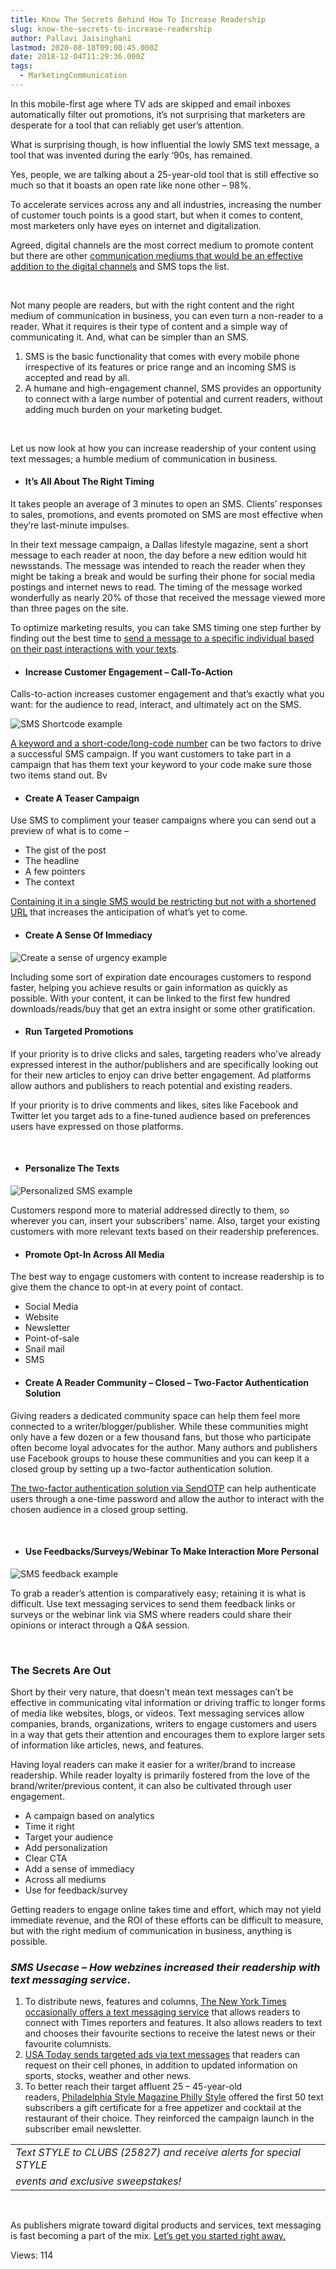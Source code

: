 ```yaml
---
title: Know The Secrets Behind How To Increase Readership
slug: know-the-secrets-to-increase-readership
author: Pallavi Jaisinghani
lastmod: 2020-08-18T09:00:45.000Z
date: 2018-12-04T11:29:36.000Z
tags:
  - MarketingCommunication
---
```


In this mobile-first age where TV ads are skipped and email inboxes automatically filter out promotions, it’s not surprising that marketers are desperate for a tool that can reliably get user’s attention.


What is surprising though, is how influential the lowly SMS text message, a tool that was invented during the early ‘90s, has remained.   

Yes, people, we are talking about a 25-year-old tool that is still effective so much so that it boasts an open rate like none other – 98%. 


  

To accelerate services across any and all industries, increasing the number of customer touch points is a good start, but when it comes to content, most marketers only have eyes on internet and digitalization. 


Agreed, digital channels are the most correct medium to promote content but there are other [communication mediums that would be an effective addition to the digital channels](https://msg91.com/blog/an-email-marketers-guide-to-sms-marketing/?utm_source=blog&utm_medium=int&utm_campaign=increasereader) and SMS tops the list. 


 


Not many people are readers, but with the right content and the right medium of communication in business, you can even turn a non-reader to a reader. What it requires is their type of content and a simple way of communicating it. And, what can be simpler than an SMS. 


1. SMS is the basic functionality that comes with every mobile phone irrespective of its features or price range and an incoming SMS is accepted and read by all.
2. A humane and high-engagement channel, SMS provides an opportunity to connect with a large number of potential and current readers, without adding much burden on your marketing budget.


 


Let us now look at how you can increase readership of your content using text messages; a humble medium of communication in business.


* #### **It’s All About The Right Timing**


It takes people an average of 3 minutes to open an SMS. Clients’ responses to sales, promotions, and events promoted on SMS are most effective when they’re last-minute impulses.   

In their text message campaign, a Dallas lifestyle magazine, sent a short message to each reader at noon, the day before a new edition would hit newsstands. The message was intended to reach the reader when they might be taking a break and would be surfing their phone for social media postings and internet news to read. The timing of the message worked wonderfully as nearly 20% of those that received the message viewed more than three pages on the site.   

To optimize marketing results, you can take SMS timing one step further by finding out the best time to [send a message to a specific individual based on their past interactions with your texts](https://msg91.com/blog/uncover-detailed-information-tracking-sms/?utm_source=blog&utm_medium=int&utm_campaign=increasereader).


* #### **Increase Customer Engagement – Call-To-Action**


Calls-to-action increases customer engagement and that’s exactly what you want: for the audience to read, interact, and ultimately act on the SMS.


![SMS Shortcode example](https://images-msg91.s3.ap-south-1.amazonaws.com/content/images/wordpress/2018/12/SMS-Short-Code-Example-300x209.jpg)


  

[A keyword and a short-code/long-code number](https://help.msg91.com/article/45-what-is-virtual-number-keyword-inbox-balance) can be two factors to drive a successful SMS campaign. If you want customers to take part in a campaign that has them text your keyword to your code make sure those two items stand out. Bv 


* #### **Create A Teaser Campaign**


Use SMS to compliment your teaser campaigns where you can send out a preview of what is to come –  




* The gist of the post
* The headline
* A few pointers
* The context


[Containing it in a single SMS would be restricting but not with a shortened URL](https://msg91.com/sms-campaign/?utm_source=blog&utm_medium=int&utm_campaign=increasereader) that increases the anticipation of what’s yet to come.  




* #### **Create A Sense Of Immediacy**


  

![Create a sense of urgency example](https://images-msg91.s3.ap-south-1.amazonaws.com/content/images/wordpress/2018/12/SMS-highlighting-50-off_0-220x300.png)


Including some sort of expiration date encourages customers to respond faster, helping you achieve results or gain information as quickly as possible. With your content, it can be linked to the first few hundred downloads/reads/buy that get an extra insight or some other gratification.


* #### **Run Targeted Promotions**


If your priority is to drive clicks and sales, targeting readers who’ve already expressed interest in the author/publishers and are specifically looking out for their new articles to enjoy can drive better engagement. Ad platforms allow authors and publishers to reach potential and existing readers.   

If your priority is to drive comments and likes, sites like Facebook and Twitter let you target ads to a fine-tuned audience based on preferences users have expressed on those platforms.


 


* #### **Personalize The Texts**


  

![Personalized SMS example](https://images-msg91.s3.ap-south-1.amazonaws.com/content/images/wordpress/2018/12/phone-message-264x300.png)


Customers respond more to material addressed directly to them, so wherever you can, insert your subscribers’ name. Also, target your existing customers with more relevant texts based on their readership preferences.


* #### **Promote Opt-In Across All Media**


The best way to engage customers with content to increase readership is to give them the chance to opt-in at every point of contact.


* Social Media
* Website
* Newsletter
* Point-of-sale
* Snail mail
* SMS
* #### **Create A Reader Community – Closed – Two-Factor Authentication Solution**


Giving readers a dedicated community space can help them feel more connected to a writer/blogger/publisher. While these communities might only have a few dozen or a few thousand fans, but those who participate often become loyal advocates for the author. Many authors and publishers use Facebook groups to house these communities and you can keep it a closed group by setting up a two-factor authentication solution.   

[The two-factor authentication solution via SendOTP](https://msg91.com/send-otp/?utm_source=blog&utm_medium=int&utm_campaign=increasereader) can help authenticate users through a one-time password and allow the author to interact with the chosen audience in a closed group setting.


 


* #### **Use Feedbacks/Surveys/Webinar To Make Interaction More Personal**


![SMS feedback example](https://images-msg91.s3.ap-south-1.amazonaws.com/content/images/wordpress/2018/12/6smslink-300x215.jpg)


To grab a reader’s attention is comparatively easy; retaining it is what is difficult. Use text messaging services to send them feedback links or surveys or the webinar link via SMS where readers could share their opinions or interact through a Q&A session.


 


### **The Secrets Are Out**


Short by their very nature, that doesn’t mean text messages can’t be effective in communicating vital information or driving traffic to longer forms of media like websites, blogs, or videos. Text messaging services allow companies, brands, organizations, writers to engage customers and users in a way that gets their attention and encourages them to explore larger sets of information like articles, news, and features.


Having loyal readers can make it easier for a writer/brand to increase readership. While reader loyalty is primarily fostered from the love of the brand/writer/previous content, it can also be cultivated through user engagement.


* A campaign based on analytics
* Time it right
* Target your audience
* Add personalization
* Clear CTA
* Add a sense of immediacy
* Across all mediums
* Use for feedback/survey


Getting readers to engage online takes time and effort, which may not yield immediate revenue, and the ROI of these efforts can be difficult to measure, but with the right medium of communication in business, anything is possible.


### ***SMS Usecase – How webzines increased their readership with text messaging service***.


1. To distribute news, features and columns, [The New York Times occasionally offers a text messaging service](https://archive.nytimes.com/www.nytimes.com/content/help/site/sms/sms-programs.html) that allows readers to connect with Times reporters and features. It also allows readers to text and chooses their favourite sections to receive the latest news or their favourite columnists.
2. [USA Today sends targeted ads via text messages](https://www.thefreelibrary.com/USA+TODAY+OFFERS+FREE+TEXT+MESSAGE+ALERTS.-a0165348291) that readers can request on their cell phones, in addition to updated information on sports, stocks, weather and other news.
3. To better reach their target affluent 25 – 45-year-old readers, [Philadelphia Style Magazine Philly Style](https://phillystylemag.com/) offered the first 50 text subscribers a gift certificate for a free appetizer and cocktail at the restaurant of their choice. They reinforced the campaign launch in the subscriber email newsletter.




|  |
| --- |
| *Text STYLE to CLUBS (25827) and receive alerts for special STYLE* 
*events and exclusive sweepstakes!* |


 


As publishers migrate toward digital products and services, text messaging is fast becoming a part of the mix. [Let’s get you started right away.](http://control.msg91.com/signup/?utm_source=blog&utm_medium=int&utm_campaign=increasereader)


 Views: 114



